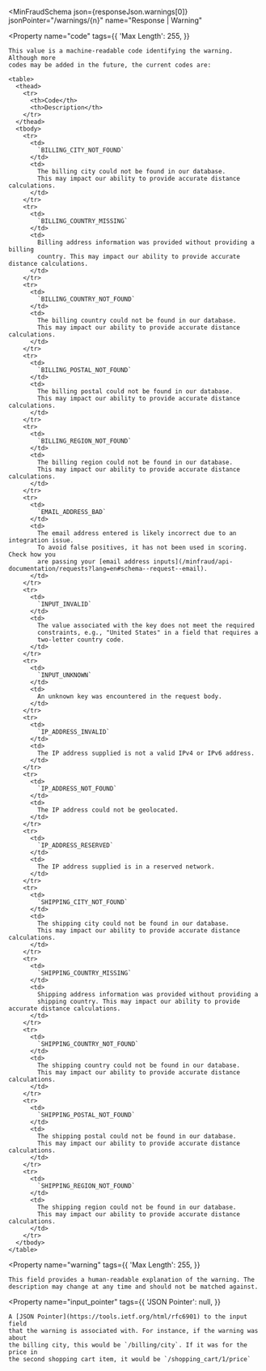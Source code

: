 
<MinFraudSchema
  json={responseJson.warnings[0]}
  jsonPointer="/warnings/{n}"
  name="Response | Warning"
>
  <Property
    name="code"
    tags={{
      'Max Length': 255,
    }}
  >
    This value is a machine-readable code identifying the warning. Although more
    codes may be added in the future, the current codes are:

    <table>
      <thead>
        <tr>
          <th>Code</th>
          <th>Description</th>
        </tr>
      </thead>
      <tbody>
        <tr>
          <td>
            `BILLING_CITY_NOT_FOUND`
          </td>
          <td>
            The billing city could not be found in our database.
            This may impact our ability to provide accurate distance calculations.
          </td>
        </tr>
        <tr>
          <td>
            `BILLING_COUNTRY_MISSING`
          </td>
          <td>
            Billing address information was provided without providing a billing
            country. This may impact our ability to provide accurate distance calculations.
          </td>
        </tr>
        <tr>
          <td>
            `BILLING_COUNTRY_NOT_FOUND`
          </td>
          <td>
            The billing country could not be found in our database.
            This may impact our ability to provide accurate distance calculations.
          </td>
        </tr>
        <tr>
          <td>
            `BILLING_POSTAL_NOT_FOUND`
          </td>
          <td>
            The billing postal could not be found in our database.
            This may impact our ability to provide accurate distance calculations.
          </td>
        </tr>
        <tr>
          <td>
            `BILLING_REGION_NOT_FOUND`
          </td>
          <td>
            The billing region could not be found in our database.
            This may impact our ability to provide accurate distance calculations.
          </td>
        </tr>
        <tr>
          <td>
            `EMAIL_ADDRESS_BAD`
          </td>
          <td>
            The email address entered is likely incorrect due to an integration issue.
            To avoid false positives, it has not been used in scoring. Check how you
            are passing your [email address inputs](/minfraud/api-documentation/requests?lang=en#schema--request--email).
          </td>
        </tr>
        <tr>
          <td>
            `INPUT_INVALID`
          </td>
          <td>
            The value associated with the key does not meet the required
            constraints, e.g., "United States" in a field that requires a
            two-letter country code.
          </td>
        </tr>
        <tr>
          <td>
            `INPUT_UNKNOWN`
          </td>
          <td>
            An unknown key was encountered in the request body.
          </td>
        </tr>
        <tr>
          <td>
            `IP_ADDRESS_INVALID`
          </td>
          <td>
            The IP address supplied is not a valid IPv4 or IPv6 address.
          </td>
        </tr>
        <tr>
          <td>
            `IP_ADDRESS_NOT_FOUND`
          </td>
          <td>
            The IP address could not be geolocated.
          </td>
        </tr>
        <tr>
          <td>
            `IP_ADDRESS_RESERVED`
          </td>
          <td>
            The IP address supplied is in a reserved network.
          </td>
        </tr>
        <tr>
          <td>
            `SHIPPING_CITY_NOT_FOUND`
          </td>
          <td>
            The shipping city could not be found in our database.
            This may impact our ability to provide accurate distance calculations.
          </td>
        </tr>
        <tr>
          <td>
            `SHIPPING_COUNTRY_MISSING`
          </td>
          <td>
            Shipping address information was provided without providing a
            shipping country. This may impact our ability to provide accurate distance calculations.
          </td>
        </tr>
        <tr>
          <td>
            `SHIPPING_COUNTRY_NOT_FOUND`
          </td>
          <td>
            The shipping country could not be found in our database.
            This may impact our ability to provide accurate distance calculations.
          </td>
        </tr>
        <tr>
          <td>
            `SHIPPING_POSTAL_NOT_FOUND`
          </td>
          <td>
            The shipping postal could not be found in our database.
            This may impact our ability to provide accurate distance calculations.
          </td>
        </tr>
        <tr>
          <td>
            `SHIPPING_REGION_NOT_FOUND`
          </td>
          <td>
            The shipping region could not be found in our database.
            This may impact our ability to provide accurate distance calculations.
          </td>
        </tr>
      </tbody>
    </table>

  </Property>

  <Property
    name="warning"
    tags={{
      'Max Length': 255,
    }}
  >
    This field provides a human-readable explanation of the warning. The
    description may change at any time and should not be matched against.
  </Property>

  <Property
    name="input_pointer"
    tags={{
      'JSON Pointer': null,
    }}
  >
    A [JSON Pointer](https://tools.ietf.org/html/rfc6901) to the input field
    that the warning is associated with. For instance, if the warning was about
    the billing city, this would be `/billing/city`. If it was for the price in
    the second shopping cart item, it would be `/shopping_cart/1/price`
  </Property>
</MinFraudSchema>
